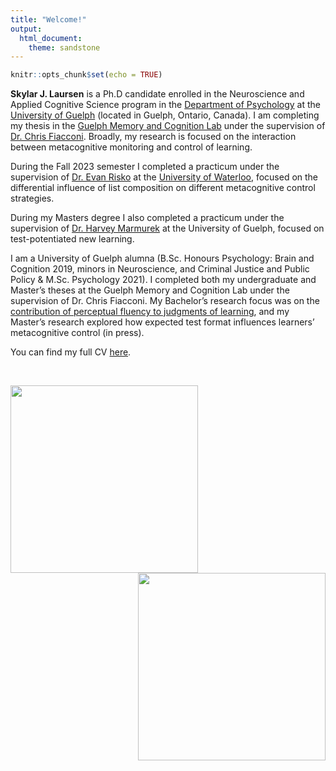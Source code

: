 ```yaml
---
title: "Welcome!"
output: 
  html_document:
    theme: sandstone
---
```

```r
knitr::opts_chunk$set(echo = TRUE)
```


**Skylar J. Laursen** is a Ph.D candidate enrolled in the Neuroscience and Applied Cognitive Science program in the [Department of Psychology](https://www.uoguelph.ca/psychology/) at the [University of Guelph](https://www.uoguelph.ca) (located in Guelph, Ontario, Canada). I am completing my thesis in the [Guelph Memory and Cognition Lab](https://fiacconi-lab.uoguelph.ca) under the supervision of [Dr. Chris Fiacconi](https://www.uoguelph.ca/psychology/users/chris-fiacconi). Broadly, my research is focused on the interaction between metacognitive monitoring and control of learning. 

During the Fall 2023 semester I completed a practicum under the supervision of [Dr. Evan Risko](https://uwaterloo.ca/psychology/profiles/evan-f-risko) at the [University of Waterloo](https://uwaterloo.ca/), focused on the differential influence of list composition on different metacognitive control strategies.

During my Masters degree I also completed a practicum under the supervision of [Dr. Harvey Marmurek](https://www.uoguelph.ca/psychology/users/harvey-marmurek) at the University of Guelph, focused on test-potentiated new learning.

I am a University of Guelph alumna (B.Sc. Honours Psychology: Brain and Cognition 2019, minors in Neuroscience, and Criminal Justice and Public Policy & M.Sc. Psychology 2021). I completed both my undergraduate and Master's theses at the Guelph Memory and Cognition Lab under the supervision of Dr. Chris Fiacconi. My Bachelor’s research focus was on the [contribution of perceptual fluency to judgments of learning](https://doi.org/10.1037/xlm0000766), and my Master's research explored how expected test format influences learners' metacognitive control (in press).

You can find my full CV [here](CV.pdf).

&nbsp;

<img align="left" width="300" height="300" src="Skylar_Laursen.jpg"> <img align="right" width="300" height="300" src="guelph.jpg">

